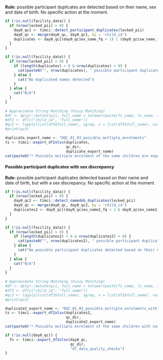 **Rule:** possible participant duplicates are detected based on their name, sex and date of birth. No specific action at the moment.

```r
if (!is.null(facility_data)) {
  if (nrow(locked_pii) > 0) {
    day0_qc1 <- timci::detect_participant_duplicates(locked_pii)
    day0_qc <- merge(day0_qc, day0_qc1, by = 'child_id')
    duplicates <- day0_qc[(day0_qc$ex_name_fq > 1) | (day0_qc$sw_name_fq > 1),]
  }
}
```

```r
if (!is.null(facility_data)) {
  if (nrow(locked_pii) > 0) {
    if (length(duplicates) > 0 & nrow(duplicates) > 0) { 
      cat(paste0("", nrow(duplicates), " possible participant duplicates detected based on their name, sex and date of birth. No specific action was taken."))
    } else {
      cat("No duplicated names detected")
    }
  } else {
    cat("N/A")
  }
}
  
# Approximate String Matching (Fuzzy Matching)
#df <- dplyr::mutate(pii, full_name = tolower(paste(fs_name, ls_name, sep = ' ')))
#df3 <- df[c("child_id", "full_name")]
#qc3 <- lapply(list(df3$full_name), agrep, x = list(df3$full_name), value = TRUE)
#print(qc3)
```

```r
duplicate_export_name <- "DQC_01_03_possible_multiple_enrolments"
ts <- timci::export_df2xlsx(duplicates,
                            qc_dir,
                            duplicate_export_name)
cat(paste0("* Possible multiple enrolment of the same children are exported (**", ts, "**) in ", duplicate_export_name, ".xslx in the ", qc_dir, " folder"))
```

#### Possible participant duplicates with sex discrepancy

**Rule:** possible participant duplicates detected based on their name and date of birth, but with a sex discrepancy. No specific action at the moment.

```r
if (!is.null(facility_data)) {
  if (nrow(locked_pii) > 0) {
    day0_qc2 <- timci::detect_namedob_duplicates(locked_pii)
    day0_qc <- merge(day0_qc, day0_qc2, by = 'child_id')
    duplicates2 <- day0_qc[(day0_qc$ex_name2_fq > 1 & day0_qc$ex_name2_fq > day0_qc$ex_name_fq) | (day0_qc$sw_name2_fq > 1 & day0_qc$sw_name2_fq > day0_qc$sw_name_fq),]
  }
}
```

```r
if (!is.null(facility_data)) {
  if (nrow(locked_pii) > 0) {
    if (length(duplicates2) > 0 & nrow(duplicates2) > 0) { 
      cat(paste0("", nrow(duplicates2), " possible participant duplicates detected based on their name and date of birth, but with sex discrepancy. No specific action was taken."))
    } else {
      cat("No possible participant duplicates detected based on their name and date of birth, but with sex discrepancy detected")
    }
  } else {
    cat("N/A")
  }
}
  
# Approximate String Matching (Fuzzy Matching)
#df <- dplyr::mutate(pii, full_name = tolower(paste(fs_name, ls_name, sep = ' ')))
#df3 <- df[c("child_id", "full_name")]
#qc3 <- lapply(list(df3$full_name), agrep, x = list(df3$full_name), value = TRUE)
#print(qc3)
```

```r
duplicate2_export_name <- "DQC_01_03_possible_multiple_enrolments_with_sex_discrepancy"
ts <- timci::export_df2xlsx(duplicates2,
                            qc_dir,
                            duplicate2_export_name)
cat(paste0("* Possible multiple enrolment of the same children with sex discrepancy are exported (**", ts, "**) in ", duplicate2_export_name, ".xslx in the ", qc_dir, " folder"))
```

```r
if (!is.null(day0_qc)) {
  fn <- timci::export_df2xlsx(day0_qc,
                              qc_dir,
                              "07_data_quality_checks")
}
```
